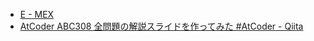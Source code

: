 
<Meta title="ABC308/ABC308-E" />
<Slide src={Png1} layout="fullscreen" label="ABC308 E - MEX (1)" />
<Slide src={Png2} layout="fullscreen" label="ABC308 E - MEX (2)" />

- [E \- MEX](https://atcoder.jp/contests/abc308/tasks/abc308_e)
- [AtCoder ABC308 全問題の解説スライドを作ってみた \#AtCoder \- Qiita](https://qiita.com/hossie/items/8d182f642e169a4e145d)
